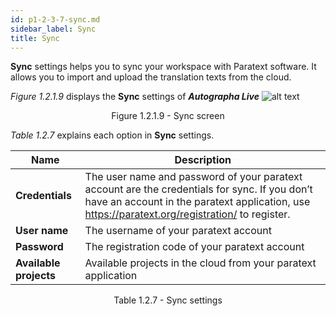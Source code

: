 ```yaml
---
id: p1-2-3-7-sync.md
sidebar_label: Sync
title: Sync
---
```


**Sync** settings helps you to sync your workspace with Paratext software. It allows you to import and upload the translation texts from the cloud.

_Figure 1.2.1.9_ displays the **Sync** settings of **_Autographa Live_**
![alt text](../../../../../../static/AutographaLiveImages/Getting_Started/sync-fig-1.2.1.9.jpg 'Sync screen')

<div align='center' style={{ fontStyle: 'Italic' }}>Figure 1.2.1.9 - Sync screen</div>

_Table 1.2.7_ explains each option in **Sync** settings.

| Name                   | Description                                                                                                                                                                                     |
| ---------------------- | ----------------------------------------------------------------------------------------------------------------------------------------------------------------------------------------------- |
| **Credentials**        | The user name and password of your paratext account are the credentials for sync. If you don’t have an account in the paratext application, use https://paratext.org/registration/ to register. |
| **User name**          | The username of your paratext account                                                                                                                                                           |
| **Password**           | The registration code of your paratext account                                                                                                                                                  |
| **Available projects** | Available projects in the cloud from your paratext application                                                                                                                                  |

<div align='center' style={{ fontStyle: 'Italic' }}>Table 1.2.7 - Sync settings</div>
